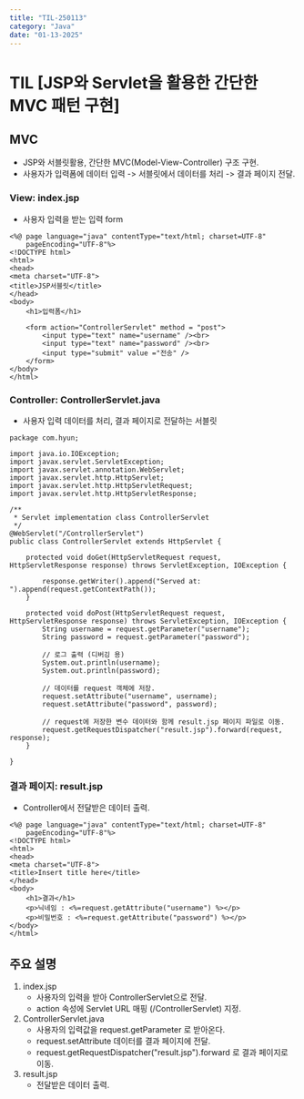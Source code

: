 ```yaml
---
title: "TIL-250113"
category: "Java"
date: "01-13-2025"
---
```

# TIL [JSP와 Servlet을 활용한 간단한 MVC 패턴 구현]

## MVC
* JSP와 서블릿활용, 간단한 MVC(Model-View-Controller) 구조 구현.
* 사용자가 입력폼에 데이터 입력 -> 서블릿에서 데이터를 처리 -> 결과 페이지 전달.

### View: index.jsp
* 사용자 입력을 받는 입력 form
~~~
<%@ page language="java" contentType="text/html; charset=UTF-8"
    pageEncoding="UTF-8"%>
<!DOCTYPE html>
<html>
<head>
<meta charset="UTF-8">
<title>JSP서블릿</title>
</head>
<body>
	<h1>입력폼</h1>
	
	<form action="ControllerServlet" method = "post">
		<input type="text" name="username" /><br>
		<input type="text" name="password" /><br>
		<input type="submit" value ="전송" />
	</form>
</body>
</html>
~~~

### Controller: ControllerServlet.java
* 사용자 입력 데이터를 처리, 결과 페이지로 전달하는 서블릿
~~~
package com.hyun;

import java.io.IOException;
import javax.servlet.ServletException;
import javax.servlet.annotation.WebServlet;
import javax.servlet.http.HttpServlet;
import javax.servlet.http.HttpServletRequest;
import javax.servlet.http.HttpServletResponse;

/**
 * Servlet implementation class ControllerServlet
 */
@WebServlet("/ControllerServlet")
public class ControllerServlet extends HttpServlet {

	protected void doGet(HttpServletRequest request, HttpServletResponse response) throws ServletException, IOException {
	
		response.getWriter().append("Served at: ").append(request.getContextPath());
	}

	protected void doPost(HttpServletRequest request, HttpServletResponse response) throws ServletException, IOException {
		String username = request.getParameter("username");
		String password = request.getParameter("password");

        // 로그 출력 (디버깅 용)
		System.out.println(username);
		System.out.println(password);
		
        // 데이터를 request 객체에 저장.
		request.setAttribute("username", username);
		request.setAttribute("password", password);
		
		// request에 저장한 변수 데이터와 함께 result.jsp 페이지 파일로 이동.
		request.getRequestDispatcher("result.jsp").forward(request, response);
	}

}
~~~

### 결과 페이지: result.jsp
* Controller에서 전달받은 데이터 출력.
~~~
<%@ page language="java" contentType="text/html; charset=UTF-8"
    pageEncoding="UTF-8"%>
<!DOCTYPE html>
<html>
<head>
<meta charset="UTF-8">
<title>Insert title here</title>
</head>
<body>
	<h1>결과</h1>
	<p>닉네임 : <%=request.getAttribute("username") %></p>
	<p>비밀번호 : <%=request.getAttribute("password") %></p>
</body>
</html>
~~~

## 주요 설명
1. index.jsp
    * 사용자의 입력을 받아 ControllerServlet으로 전달.
    * action 속성에 Servlet URL 매핑 (/ControllerServlet) 지정.
2. ControllerServlet.java
    * 사용자의 입력값을 request.getParameter 로 받아온다.
    * request.setAttribute 데이터를 결과 페이지에 전달.
    * request.getRequestDispatcher("result.jsp").forward 로 결과 페이지로 이동.
3. result.jsp
    * 전달받은 데이터 출력.